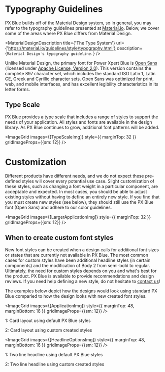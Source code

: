 
# Typography Guidelines

PX Blue builds off of the Material Design system, so in general, you may refer to the typography guidelines presented at [Material.io](https://material.io/guidelines/style/typography.html#). Below, we cover some of the areas where PX Blue differs from Material Design.

<MaterialDesignDescription
    title={'The Type System'}
    url={'https://material.io/guidelines/style/typography.html'}
    description={`Material Design's typography guideline.`}
/>

Unlike Material Design, the primary font for Power Xpert Blue is [Open Sans](https://fonts.google.com/specimen/Open+Sans?selection.family=Open+Sans) (licensed under [Apache License, Version 2.0](http://www.apache.org/licenses/LICENSE-2.0)). This version contains the complete 897 character set, which includes the standard ISO Latin 1, Latin CE, Greek and Cyrillic character sets. Open Sans was optimized for print, web, and mobile interfaces, and has excellent legibility characteristics in its letter forms.

## Type Scale

PX Blue provides a type scale that includes a range of styles to support the needs of your application. All styles and fonts are available in the design library. As PX Blue continues to grow, additional font patterns will be added.

<ImageGrid images={[TypeScaleImg]} style={{ marginTop: 32 }} gridImageProps={{sm: 12}} />

<Divider />

# Customization

Different products have different needs, and we do not expect these pre-defined styles will cover every potential use case. Slight customization of these styles, such as changing a font weight in a particular component, are acceptable and expected. In most cases, you should be able to adjust existing styles without having to define an entirely new style. If you find that you must create new styles (see below), they should still use the PX Blue font (Open Sans) and adhere to our color guidelines.

<ImageGrid images={[LargerApplicationImg]} style={{ marginTop: 32 }}  gridImageProps={{sm: 12}} />

## When to create custom font styles

New font styles can be created when a design calls for additional font sizes or states that are currently not available in PX Blue. The most common cases for custom styles have been additional headline styles (in certain components) and the modification of Body 2 from semi-bold to regular. Ultimately, the need for custom styles depends on you and what's best for the product. PX Blue is available to provide recommendations and design reviews. If you need help defining a new style, do not hesitate to [contact us](/community/contactus)!

The examples below depict how the designs would look using standard PX Blue comparied to how the design looks with new created font styles.

<ImageGrid
    images={[ApplicationImg]}
    style={{ marginTop: 48, marginBottom: 16 }}
    gridImageProps={{sm: 12}}
/>

1: Card layout using default PX Blue styles

2: Card layout using custom created styles

<ImageGrid
    images={[HeadlineOptionsImg]}
    style={{ marginTop: 48, marginBottom: 16 }}
    gridImageProps={{sm: 12}}
/>

1: Two line headline using default PX Blue styles

2: Two line headline using custom created styles
